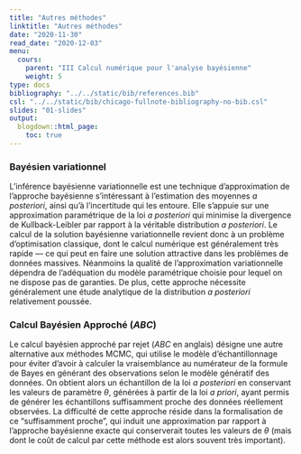 ```yaml
---
title: "Autres méthodes"
linktitle: "Autres méthodes"
date: "2020-11-30"
read_date: "2020-12-03"
menu:
  cours:
    parent: "III Calcul numérique pour l'analyse bayésienne"
    weight: 5
type: docs
bibliography: "../../static/bib/references.bib"
csl: "../../static/bib/chicago-fullnote-bibliography-no-bib.csl"
slides: "01-slides"
output:
  blogdown::html_page:
    toc: true
---
```


### Bayésien variationnel
  
  L'inférence bayésienne variationnelle est une technique d'approximation de l'approche bayésienne s'intéressant à l'estimation des moyennes *a posteriori*, ainsi qu'à l'incertitude qui les entoure. Elle s'appuie sur une approximation paramétrique de la loi *a posteriori* qui minimise la divergence de Kullback-Leibler par rapport à la véritable distribution *a posteriori*. Le calcul de la solution bayésienne variationnelle revient donc à un problème d'optimisation classique, dont le calcul numérique est généralement très rapide --- ce qui peut en faire une solution attractive dans les problèmes de données massives. Néanmoins la qualité de l'approximation variationnelle dépendra de l'adéquation du modèle paramétrique choisie pour lequel on ne dispose pas de garanties. De plus, cette approche nécessite généralement une étude analytique de la distribution *a posteriori* relativement poussée.


### Calcul Bayésien Approché (*ABC*)

  Le calcul bayésien approché par rejet (*ABC* en anglais) désigne une autre alternative aux méthodes MCMC, qui utilise le modèle d'échantillonnage pour éviter d'avoir à calculer la vraisemblance au numérateur de la formule de Bayes en générant des observations selon le modèle génératif des données. On obtient alors un échantillon de la loi *a posteriori* en conservant les valeurs de paramètre $\theta$, générées à partir de la loi *a priori*, ayant permis de générer les échantillons suffisamment proche des données réellement observées. La difficulté de cette approche réside dans la formalisation de ce "suffisamment proche", qui induit une approximation par rapport à l'approche bayésienne exacte qui conserverait toutes les valeurs de $\theta$ (mais dont le coût de calcul par cette méthode est alors souvent très important).